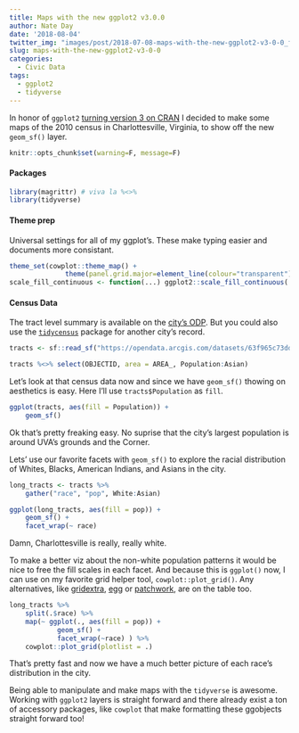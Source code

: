 ```yaml
---
title: Maps with the new ggplot2 v3.0.0
author: Nate Day
date: '2018-08-04'
twitter_img: "images/post/2018-07-08-maps-with-the-new-ggplot2-v3-0-0_files/figure-html/unnamed-chunk-3-1.png"
slug: maps-with-the-new-ggplot2-v3-0-0
categories:
  - Civic Data
tags:
  - ggplot2
  - tidyverse
---
```


In honor of `ggplot2` [turning version 3 on CRAN](https://twitter.com/hadleywickham/status/1014511041609453568) I decided to make some maps of the 2010 census in Charlottesville, Virginia, to show off the new `geom_sf()` layer.

```r
knitr::opts_chunk$set(warning=F, message=F)
```
#### Packages

```r
library(magrittr) # viva la %<>% 
library(tidyverse)
```

#### Theme prep

Universal settings for all of my ggplot's. These make typing easier and documents more consistant.

```r
theme_set(cowplot::theme_map() +
              theme(panel.grid.major=element_line(colour="transparent")))
scale_fill_continuous <- function(...) ggplot2::scale_fill_continuous(..., type = "viridis")
```

#### Census Data

The tract level summary is available on the [city's ODP](http://opendata.charlottesville.org/datasets/us-census-tract-area-2010). But you could also use the [`tidycensus`]() package for another city's record.

```r
tracts <- sf::read_sf("https://opendata.arcgis.com/datasets/63f965c73ddf46429befe1132f7f06e2_15.geojson")

tracts %<>% select(OBJECTID, area = AREA_, Population:Asian)
```

Let's look at that census data now and since we have `geom_sf()` thowing on aesthetics is easy. Here I'll use `tracts$Population` as `fill`.

```r
ggplot(tracts, aes(fill = Population)) +
    geom_sf()
```

Ok that's pretty freaking easy. No suprise that the city's largest population is around UVA's grounds and the Corner.

Lets' use our favorite facets with `geom_sf()` to explore the racial distribution of Whites, Blacks, American Indians, and Asians in the city.

```r
long_tracts <- tracts %>%
    gather("race", "pop", White:Asian)

ggplot(long_tracts, aes(fill = pop)) +
    geom_sf() +
    facet_wrap(~ race)
```

Damn, Charlottesville is really, really white.

To make a better viz about the non-white population patterns it would be nice to free the fill scales in each facet. And because this is `ggplot()` now, I can use on my favorite grid helper tool, `cowplot::plot_grid()`. Any alternatives, like [gridextra](), [egg]() or [patchwork](), are on the table too.

```r
long_tracts %>%
    split(.$race) %>%
    map(~ ggplot(., aes(fill = pop)) +
            geom_sf() +
            facet_wrap(~race) ) %>%
    cowplot::plot_grid(plotlist = .)
```

That's pretty fast and now we have a much better picture of each race's distribution in the city.

Being able to manipulate and make maps with the `tidyverse` is awesome. Working with `ggplot2` layers is straight forward and there already exist a ton of accessory packages, like `cowplot` that make formatting these ggobjects straight forward too!



